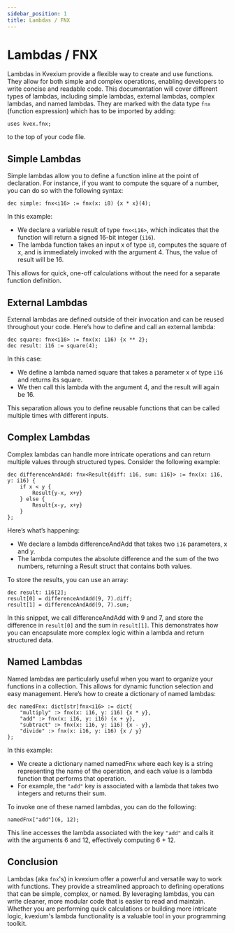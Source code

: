```yaml
---
sidebar_position: 1
title: Lambdas / FNX
---
```


# Lambdas / FNX

Lambdas in <span class="special">Kvexium</span> provide a flexible way to create and use functions. They allow for both simple and complex operations, enabling developers to write concise and readable code. This documentation will cover different types of lambdas, including simple lambdas, external lambdas, complex lambdas, and named lambdas.
They are marked with the data type `fnx` (function expression) which has to be imported by adding:
```kvexium
uses kvex.fnx;
```
to the top of your code file.

## Simple Lambdas

Simple lambdas allow you to define a function inline at the point of declaration. For instance, if you want to compute the square of a number, you can do so with the following syntax:

```kvexium
dec simple: fnx<i16> := fnx(x: i8) {x * x}(4);
```

In this example:

- We declare a variable result of type `fnx<i16>`, which indicates that the function will return a signed 16-bit integer (`i16`).
- The lambda function takes an input x of type `i8`, computes the square of x, and is immediately invoked with the argument 4. Thus, the value of result will be 16.

This allows for quick, one-off calculations without the need for a separate function definition.

## External Lambdas

External lambdas are defined outside of their invocation and can be reused throughout your code. Here’s how to define and call an external lambda:

```kvexium
dec square: fnx<i16> := fnx(x: i16) {x ** 2};
dec result: i16 := square(4);
```

In this case:

- We define a lambda named square that takes a parameter x of type `i16` and returns its square.
- We then call this lambda with the argument 4, and the result will again be 16.

This separation allows you to define reusable functions that can be called multiple times with different inputs.

## Complex Lambdas

Complex lambdas can handle more intricate operations and can return multiple values through structured types. Consider the following example:

```kvexium
dec differenceAndAdd: fnx<Result{diff: i16, sum: i16}> := fnx(x: i16, y: i16) {
    if x < y {
        Result{y-x, x+y}
    } else {
        Result{x-y, x+y}
    }
};
```

Here’s what’s happening:

- We declare a lambda differenceAndAdd that takes two `i16` parameters, x and y.
- The lambda computes the absolute difference and the sum of the two numbers, returning a Result struct that contains both values.

To store the results, you can use an array:

```kvexium
dec result: i16[2];
result[0] = differenceAndAdd(9, 7).diff;
result[1] = differenceAndAdd(9, 7).sum;
```

In this snippet, we call differenceAndAdd with 9 and 7, and store the difference in `result[0]` and the sum in `result[1]`. This demonstrates how you can encapsulate more complex logic within a lambda and return structured data.

## Named Lambdas

Named lambdas are particularly useful when you want to organize your functions in a collection. This allows for dynamic function selection and easy management. Here’s how to create a dictionary of named lambdas:

```kvexium
dec namedFnx: dict[str]fnx<i16> := dict{
    "multiply" :> fnx(x: i16, y: i16) {x * y},
    "add" :> fnx(x: i16, y: i16) {x + y},
    "subtract" :> fnx(x: i16, y: i16) {x - y},
    "divide" :> fnx(x: i16, y: i16) {x / y}
};
```

In this example:

- We create a dictionary named namedFnx where each key is a string representing the name of the operation, and each value is a lambda function that performs that operation.
- For example, the `"add"` key is associated with a lambda that takes two integers and returns their sum.

To invoke one of these named lambdas, you can do the following:

```kvexium
namedFnx["add"](6, 12);
```

This line accesses the lambda associated with the key `"add"` and calls it with the arguments 6 and 12, effectively computing 6 + 12.

## Conclusion

Lambdas (aka `fnx`'s) in kvexium offer a powerful and versatile way to work with functions. They provide a streamlined approach to defining operations that can be simple, complex, or named. By leveraging lambdas, you can write cleaner, more modular code that is easier to read and maintain. Whether you are performing quick calculations or building more intricate logic, kvexium's lambda functionality is a valuable tool in your programming toolkit.
